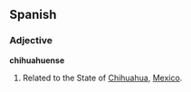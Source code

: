 ==Spanish==

===Adjective===
'''chihuahuense'''

# Related to the State of [[Chihuahua]], [[Mexico]].